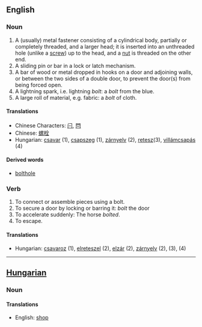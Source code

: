 ==English==

===Noun===
#A (usually) metal fastener consisting of a cylindrical body, partially or completely threaded, and a larger head; it is inserted into an unthreaded hole (unlike a [[screw]]) up to the head, and a [[nut]] is threaded on the other end.
#A sliding pin or bar in a lock or latch mechanism.
#A bar of wood or metal dropped in hooks on a door and adjoining walls, or between the two sides of a double door, to prevent the door(s) from being forced open.
#A lightning spark, i.e. lightning ''bolt'': a ''bolt'' from the blue.
#A large roll of material, e.g. fabric: a ''bolt'' of cloth.

====Translations====
*Chinese Characters: [[闩]], [[閂]]
*Chinese: [[螺栓]]
*Hungarian: [[csavar]] (1), [[csapszeg]] (1), [[zárnyelv]] (2), [[retesz]](3), [[villámcsapás]] (4)

====Derived words====
*[[bolthole]]

===Verb===
#To connect or assemble pieces using a bolt.
#To secure a door by locking or barring it: ''bolt'' the door
#To accelerate suddenly: The horse ''bolted''.
#To escape.

====Translations====
*Hungarian: [[csavaroz]] (1), [[elreteszel]] (2), [[elzár]] (2), [[zárnyelv]] (2), [[]] (3), [[]] (4)

----

==[[Hungarian]]==

===Noun===
====Translations====
*English: [[shop]]